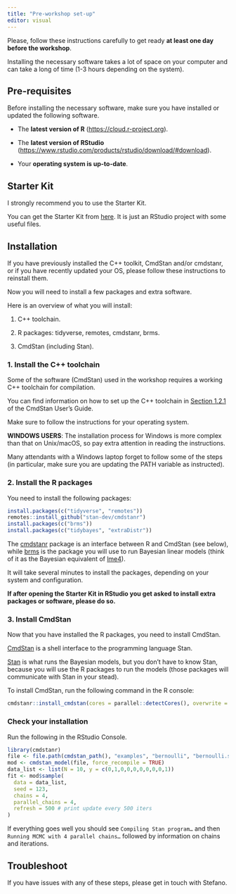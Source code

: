 ```yaml
---
title: "Pre-workshop set-up"
editor: visual
---
```


Please, follow these instructions carefully to get ready **at least one day before the workshop**.

::: callout-important
Installing the necessary software takes a lot of space on your computer and can take a long of time (1-3 hours depending on the system).
:::

## Pre-requisites

Before installing the necessary software, make sure you have installed or updated the following software.

-   The **latest version of R** (<https://cloud.r-project.org>).

-   The **latest version of RStudio** (<https://www.rstudio.com/products/rstudio/download/#download>).

-   Your **operating system is up-to-date**.

## Starter Kit

I strongly recommend you to use the Starter Kit.

You can get the Starter Kit from [here](https://github.com/stefanocoretta/learnBayesKit). It is just an RStudio project with some useful files.

## Installation

::: {.callout-important icon="false"}
If you have previously installed the C++ toolkit, CmdStan and/or cmdstanr, or if you have recently updated your OS, please follow these instructions to reinstall them.
:::

Now you will need to install a few packages and extra software.

Here is an overview of what you will install:

1.  C++ toolchain.

2.  R packages: tidyverse, remotes, cmdstanr, brms.

3.  CmdStan (including Stan).

### 1. Install the C++ toolchain

Some of the software (CmdStan) used in the workshop requires a working C++ toolchain for compilation.

You can find information on how to set up the C++ toolchain in [Section 1.2.1](https://mc-stan.org/docs/cmdstan-guide/cmdstan-installation.html#cpp-toolchain) of the CmdStan User's Guide.

Make sure to follow the instructions for your operating system.

::: callout-caution
**WINDOWS USERS**: The installation process for Windows is more complex than that on Unix/macOS, so pay extra attention in reading the instructions.

Many attendants with a Windows laptop forget to follow some of the steps (in particular, make sure you are updating the PATH variable as instructed).
:::

### 2. Install the R packages

You need to install the following packages:

``` r
install.packages(c("tidyverse", "remotes"))
remotes::install_github("stan-dev/cmdstanr")
install.packages(c("brms"))
install.packages(c("tidybayes", "extraDistr"))
```

The [cmdstanr](https://mc-stan.org/cmdstanr/index.html) package is an interface between R and CmdStan (see below), while [brms](https://paul-buerkner.github.io/brms/) is the package you will use to run Bayesian linear models (think of it as the Bayesian equivalent of [lme4](https://github.com/lme4/lme4)).

It will take several minutes to install the packages, depending on your system and configuration.

**If after opening the Starter Kit in RStudio you get asked to install extra packages or software, please do so.**

### 3. Install CmdStan

Now that you have installed the R packages, you need to install CmdStan.

[CmdStan](https://mc-stan.org/users/interfaces/cmdstan) is a shell interface to the programming language Stan.

[Stan](https://mc-stan.org) is what runs the Bayesian models, but you don't have to know Stan, because you will use the R packages to run the models (those packages will communicate with Stan in your stead).

To install CmdStan, run the following command in the R console:

``` r
cmdstanr::install_cmdstan(cores = parallel::detectCores(), overwrite = TRUE)
```

### Check your installation

Run the following in the RStudio Console.

``` r
library(cmdstanr)
file <- file.path(cmdstan_path(), "examples", "bernoulli", "bernoulli.stan")
mod <- cmdstan_model(file, force_recompile = TRUE)
data_list <- list(N = 10, y = c(0,1,0,0,0,0,0,0,0,1))
fit <- mod$sample(
  data = data_list, 
  seed = 123, 
  chains = 4, 
  parallel_chains = 4,
  refresh = 500 # print update every 500 iters
)
```

If everything goes well you should see `Compiling Stan program…` and then `Running MCMC with 4 parallel chains…` followed by information on chains and iterations.

## Troubleshoot

If you have issues with any of these steps, please get in touch with Stefano.
